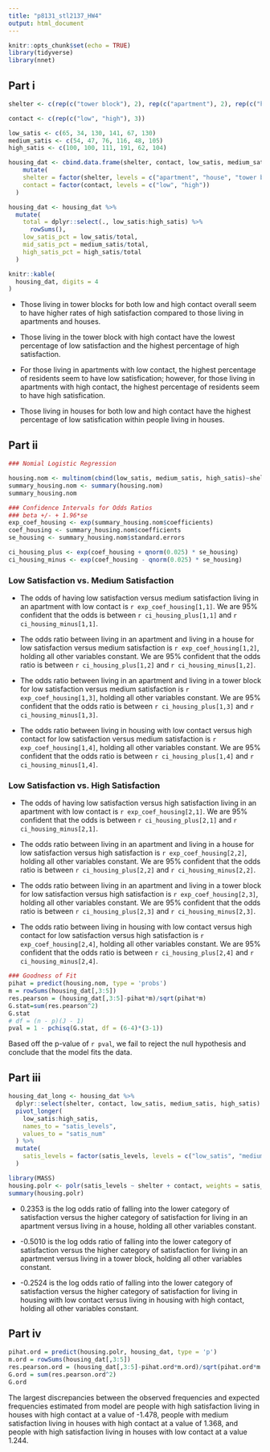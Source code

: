 ```yaml
---
title: "p8131_stl2137_HW4"
output: html_document
---
```


```r
knitr::opts_chunk$set(echo = TRUE)
library(tidyverse)
library(nnet)
```

## Part i
```r
shelter <- c(rep(c("tower block"), 2), rep(c("apartment"), 2), rep(c("house"), 2))

contact <- c(rep(c("low", "high"), 3))

low_satis <- c(65, 34, 130, 141, 67, 130)
medium_satis <- c(54, 47, 76, 116, 48, 105)
high_satis <- c(100, 100, 111, 191, 62, 104)

housing_dat <- cbind.data.frame(shelter, contact, low_satis, medium_satis, high_satis) %>% 
    mutate(
    shelter = factor(shelter, levels = c("apartment", "house", "tower block")),
    contact = factor(contact, levels = c("low", "high"))
  ) 

housing_dat <- housing_dat %>% 
  mutate(
    total = dplyr::select(., low_satis:high_satis) %>% 
      rowSums(), 
    low_satis_pct = low_satis/total,
    mid_satis_pct = medium_satis/total,
    high_satis_pct = high_satis/total
  )
```

```r
knitr::kable(
  housing_dat, digits = 4
) 
```

* Those living in tower blocks for both low and high contact overall seem to have higher rates of high satisfaction compared to those living in apartments and houses.

* Those living in the tower block with high contact have the lowest percentage of low satisfaction and the highest percentage of high satisfaction. 

* For those living in apartments with low contact, the highest percentage of residents seem to have low satisfication; however, for those living in apartments with high contact, the highest percentage of residents seem to have high satisfication. 

* Those living in houses for both low and high contact have the highest percentage of low satisfication within people living in houses. 

## Part ii

```r
### Nomial Logistic Regression

housing.nom <- multinom(cbind(low_satis, medium_satis, high_satis)~shelter + contact, data = housing_dat)
summary_housing.nom <- summary(housing.nom)
summary_housing.nom
```

```r
### Confidence Intervals for Odds Ratios
### beta +/- + 1.96*se
exp_coef_housing <- exp(summary_housing.nom$coefficients)
coef_housing <- summary_housing.nom$coefficients
se_housing <- summary_housing.nom$standard.errors

ci_housing_plus <- exp(coef_housing + qnorm(0.025) * se_housing)
ci_housing_minus <- exp(coef_housing - qnorm(0.025) * se_housing)
```

### Low Satisfaction vs. Medium Satisfaction 

* The odds of having low satisfaction versus medium satisfaction living in an apartment with low contact is `r exp_coef_housing[1,1]`. We are 95% confident that the odds is between `r ci_housing_plus[1,1]` and `r ci_housing_minus[1,1]`.

* The odds ratio between living in an apartment and living in a house for low satisfaction versus medium satisfaction is `r exp_coef_housing[1,2]`, holding all other variables constant. We are 95% confident that the odds ratio is between `r ci_housing_plus[1,2]` and `r ci_housing_minus[1,2]`.

* The odds ratio between living in an apartment and living in a tower block for low satisfaction versus medium satisfaction is `r exp_coef_housing[1,3]`, holding all other variables constant. We are 95% confident that the odds ratio is between `r ci_housing_plus[1,3]` and `r ci_housing_minus[1,3]`.

* The odds ratio between living in housing with low contact versus high contact for low satisfaction versus medium satisfaction is `r exp_coef_housing[1,4]`, holding all other variables constant. We are 95% confident that the odds ratio is between `r ci_housing_plus[1,4]` and `r ci_housing_minus[1,4]`.

### Low Satisfaction vs. High Satisfaction 

* The odds of having low satisfaction versus high satisfaction living in an apartment with low contact is `r exp_coef_housing[2,1]`. We are 95% confident that the odds is between `r ci_housing_plus[2,1]` and `r ci_housing_minus[2,1]`.

* The odds ratio between living in an apartment and living in a house for low satisfaction versus high satisfaction is `r exp_coef_housing[2,2]`, holding all other variables constant. We are 95% confident that the odds ratio is between `r ci_housing_plus[2,2]` and `r ci_housing_minus[2,2]`.

* The odds ratio between living in an apartment and living in a tower block for low satisfaction versus high satisfaction is `r exp_coef_housing[2,3]`, holding all other variables constant. We are 95% confident that the odds ratio is between `r ci_housing_plus[2,3]` and `r ci_housing_minus[2,3]`.

* The odds ratio between living in housing with low contact versus high contact for low satisfaction versus high satisfaction is `r exp_coef_housing[2,4]`, holding all other variables constant. We are 95% confident that the odds ratio is between `r ci_housing_plus[2,4]` and `r ci_housing_minus[2,4]`.

```r
### Goodness of Fit
pihat = predict(housing.nom, type = 'probs')
m = rowSums(housing_dat[,3:5])
res.pearson = (housing_dat[,3:5]-pihat*m)/sqrt(pihat*m)
G.stat=sum(res.pearson^2) 
G.stat
# df = (n - p)(J - 1)
pval = 1 - pchisq(G.stat, df = (6-4)*(3-1))
```

Based off the p-value of `r pval`, we fail to reject the null hypothesis and conclude that the model fits the data. 

## Part iii

```r
housing_dat_long <- housing_dat %>% 
  dplyr::select(shelter, contact, low_satis, medium_satis, high_satis) %>% 
  pivot_longer(
    low_satis:high_satis,
    names_to = "satis_levels",
    values_to = "satis_num"
  ) %>% 
  mutate(
    satis_levels = factor(satis_levels, levels = c("low_satis", "medium_satis", "high_satis"), ordered = T)
  )
```

```r
library(MASS)
housing.polr <- polr(satis_levels ~ shelter + contact, weights = satis_num, data = housing_dat_long)
summary(housing.polr)
```

* 0.2353 is the log odds ratio of falling into the lower category of satisfaction versus the higher category of satisfaction for living in an apartment versus living in a house, holding all other variables constant.

* -0.5010 is the log odds ratio of falling into the lower category of satisfaction versus the higher category of satisfaction for living in an apartment versus living in a tower block, holding all other variables constant. 

* -0.2524 is the log odds ratio of falling into the lower category of satisfaction versus the higher category of satisfaction for living in housing with low contact versus living in housing with high contact, holding all other variables constant. 

## Part iv

```r
pihat.ord = predict(housing.polr, housing_dat, type = 'p')
m.ord = rowSums(housing_dat[,3:5])
res.pearson.ord = (housing_dat[,3:5]-pihat.ord*m.ord)/sqrt(pihat.ord*m.ord)
G.ord = sum(res.pearson.ord^2)
G.ord 
```

The largest discrepancies between the observed frequencies and expected frequencies estimated from model are people with high satisfaction living in houses with high contact at a value of -1.478, people with medium satisfaction living in houses with high contact at a value of 1.368, and people with high satisfaction living in houses with low contact at a value 1.244. 